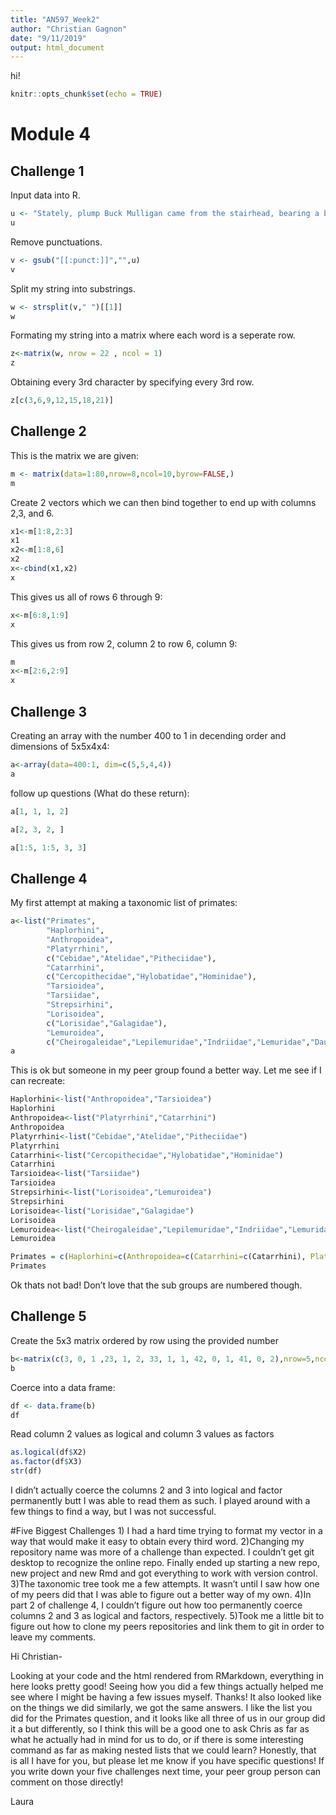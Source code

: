 ```yaml
---
title: "AN597_Week2"
author: "Christian Gagnon"
date: "9/11/2019"
output: html_document
---
```


hi!

```r
knitr::opts_chunk$set(echo = TRUE)
```

# Module 4

## Challenge 1
Input data into R.
```r
u <- "Stately, plump Buck Mulligan came from the stairhead, bearing a bowl of lather on which a mirror and a razor lay crossed."
u
```
Remove punctuations.
```r
v <- gsub("[[:punct:]]","",u)
v
```
Split my string into substrings.
```r
w <- strsplit(v," ")[[1]]
w
```
Formating my string into a matrix where each word is a seperate row.
```r
z<-matrix(w, nrow = 22 , ncol = 1)
z
```

Obtaining every 3rd character by specifying every 3rd row.
```r
z[c(3,6,9,12,15,18,21)]
```

## Challenge 2

This is the matrix we are given:
```r
m <- matrix(data=1:80,nrow=8,ncol=10,byrow=FALSE,)
m
```

Create 2 vectors which we can then bind together to end up with columns 2,3, and 6.
```r
x1<-m[1:8,2:3]
x1
x2<-m[1:8,6]
x2
x<-cbind(x1,x2)
x
```

This gives us all of rows 6 through 9:
```r
x<-m[6:8,1:9]
x
```

This gives us from row 2, column 2 to row 6, column 9:
```r
m
x<-m[2:6,2:9]
x
```

## Challenge 3

Creating an array with the number 400 to 1 in decending order and dimensions of 5x5x4x4:
```r
a<-array(data=400:1, dim=c(5,5,4,4))
a
```

follow up questions (What do these return):
```r
a[1, 1, 1, 2]
```

```r
a[2, 3, 2, ]
```

```r
a[1:5, 1:5, 3, 3]
```

## Challenge 4

My first attempt at making a taxonomic list of primates:
```r
a<-list("Primates",
        "Haplorhini",
        "Anthropoidea",
        "Platyrrhini",
        c("Cebidae","Atelidae","Pitheciidae"),
        "Catarrhini",
        c("Cercopithecidae","Hylobatidae","Hominidae"),
        "Tarsioidea",
        "Tarsiidae",
        "Strepsirhini",
        "Lorisoidea",
        c("Lorisidae","Galagidae"),
        "Lemuroidea",
        c("Cheirogaleidae","Lepilemuridae","Indriidae","Lemuridae","Daubentoniidae"))
a
```
This is ok but someone in my peer group found a better way. Let me see if I can recreate:
```r
Haplorhini<-list("Anthropoidea","Tarsioidea")
Haplorhini
Anthropoidea<-list("Platyrrhini","Catarrhini")
Anthropoidea
Platyrrhini<-list("Cebidae","Atelidae","Pitheciidae")
Platyrrhini 
Catarrhini<-list("Cercopithecidae","Hylobatidae","Hominidae")
Catarrhini
Tarsioidea<-list("Tarsiidae")
Tarsioidea 
Strepsirhini<-list("Lorisoidea","Lemuroidea")
Strepsirhini
Lorisoidea<-list("Lorisidae","Galagidae")
Lorisoidea
Lemuroidea<-list("Cheirogaleidae","Lepilemuridae","Indriidae","Lemuridae","Daubentoniidae")
Lemuroidea

Primates = c(Haplorhini=c(Anthropoidea=c(Catarrhini=c(Catarrhini), Platyrrhini=c(Platyrrhini)), Tarsioidea = c("Tarsiidae")), Strepsirhini=c(Lorisoidea=c(Lorisoidea), Lemuroidea=c(Lemuroidea)))
Primates
```
Ok thats not bad! Don't love that the sub groups are numbered though. 

## Challenge 5
Create the 5x3 matrix ordered by row using the provided number
```r
b<-matrix(c(3, 0, 1 ,23, 1, 2, 33, 1, 1, 42, 0, 1, 41, 0, 2),nrow=5,ncol=3,byrow=TRUE)
b
```

Coerce into a data frame:
```r
df <- data.frame(b)
df
```

Read column 2 values as logical and column 3 values as factors
```r
as.logical(df$X2)
as.factor(df$X3)
str(df)

```

I didn't actually coerce the columns 2 and 3 into logical and factor permanently butt I was able to read them as such. I played around with a few things to find a way, but I was not successful.

#Five Biggest Challenges
1) I had a hard time trying to format my vector in a way that would make it easy to obtain every third word.
2)Changing my repository name was more of a challenge than expected. I couldn't get git desktop to recognize the online repo. Finally ended up starting a new repo, new project and new Rmd and got everything to work with version control.
3)The taxonomic tree took me a few attempts. It wasn't until I saw how one of my peers did that I was able to figure out a better way of my own.
4)In part 2 of challenge 4, I couldn't figure out how too permanently coerce columns 2 and 3 as logical and factors, respectively.
5)Took me a little bit to figure out how to clone my peers repositories and link them to git in order to leave my comments.


Hi Christian-

Looking at your code and the html rendered from RMarkdown, everything in here looks pretty good! Seeing how you did a few things actually helped me see where I might be having a few issues myself. Thanks! It also looked like on the things we did similarly, we got the same answers. I like the list you did for the Primates question, and it looks like all three of us in our group did it a but differently, so I think this will be a good one to ask Chris as far as what he actually had in mind for us to do, or if there is some interesting command as far as making nested lists that we could learn? Honestly, that is all I have for you, but please let me know if you have specific questions! If you write down your five challenges next time, your peer group person can comment on those directly!

Laura

